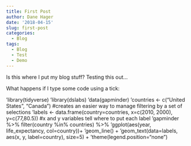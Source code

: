 ```yaml
---
title: First Post
author: Dane Hager
date: '2018-04-15'
slug: first-post
categories:
  - Blog
tags:
  - Blog
  - Test
  - Demo
---
```


Is this where I put my blog stuff? Testing this out...

What happens if I type some code using a tick:

'library(tidyverse)
'library(dslabs)
'data(gapminder)
'countries <- c("United States", "Canada") #creates an easier way to manage filtering by a set of selections
'labels <- data.frame(country=countries, x=c(2010, 2000), y=c(77,80.5)) #x and y variables tell where to put each label
'gapminder %>% filter(country %in% countries) %>% 
  'ggplot(aes(year, life_expectancy, col=country))+
  'geom_line() +
  'geom_text(data=labels, aes(x, y, label=country), size=5) + 
  'theme(legend.position="none")
